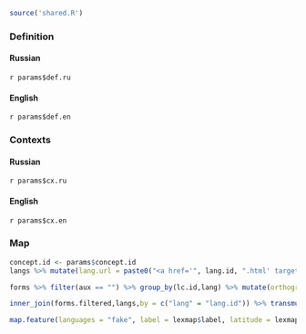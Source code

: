 ```r
source('shared.R')
```

### Definition {.tabset}
#### Russian
`r params$def.ru`

#### English
`r params$def.en`

### Contexts {.tabset}
#### Russian
`r params$cx.ru`

#### English
`r params$cx.en`

### Map
```r
concept.id <- params$concept.id
langs %>% mutate(lang.url = paste0("<a href='", lang.id, ".html' target = '_blank'>",lang.name,"</a>")) -> langs

forms %>% filter(aux == "") %>% group_by(lc.id,lang) %>% mutate(orthographic = paste(orthographic, collapse="; "), phonemic = paste(phonemic, collapse="; "), ipa = paste(ipa, collapse="; ")) %>% slice(1) %>% ungroup() %>% group_by(lex.id,lang) %>% mutate(orthographic = paste(orthographic, collapse=", "), phonemic = paste(phonemic, collapse=", "), ipa = paste(ipa, collapse=", ")) %>% slice(1) %>% ungroup() %>% filter(lc.id == concept.id) -> forms.filtered

inner_join(forms.filtered,langs,by = c("lang" = "lang.id")) %>% transmute(lang = lang, lat = latitude, long = longitude, label = paste0(orthographic, " / ", phonemic, " / ", ipa), popup = lang.url, affil = group) -> lexmap

map.feature(languages = "fake", label = lexmap$label, latitude = lexmap$lat, longitude = lexmap$long, popup = lexmap$popup, features = lexmap$affil, label.hide = FALSE)
```